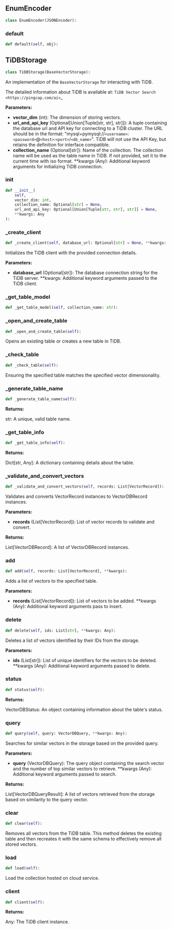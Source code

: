 <a id="camel.storages.vectordb_storages.tidb"></a>

<a id="camel.storages.vectordb_storages.tidb.EnumEncoder"></a>

## EnumEncoder

```python
class EnumEncoder(JSONEncoder):
```

<a id="camel.storages.vectordb_storages.tidb.EnumEncoder.default"></a>

### default

```python
def default(self, obj):
```

<a id="camel.storages.vectordb_storages.tidb.TiDBStorage"></a>

## TiDBStorage

```python
class TiDBStorage(BaseVectorStorage):
```

An implementation of the `BaseVectorStorage` for interacting with TiDB.

The detailed information about TiDB is available at:
`TiDB Vector Search <https://pingcap.com/ai>`_

**Parameters:**

- **vector_dim** (int): The dimension of storing vectors.
- **url_and_api_key** (Optional[Union[Tuple[str, str], str]]): A tuple containing the database url and API key for connecting to a TiDB cluster. The URL should be in the format: "mysql+pymysql://`<username>`:`<password>`@`<host>`:`<port>`/`<db_name>`". TiDB will not use the API Key, but retains the definition for interface compatible.
- **collection_name** (Optional[str]): Name of the collection. The collection name will be used as the table name in TiDB. If not provided, set it to the current time with iso format. **kwargs (Any): Additional keyword arguments for initializing TiDB connection.

<a id="camel.storages.vectordb_storages.tidb.TiDBStorage.__init__"></a>

### __init__

```python
def __init__(
    self,
    vector_dim: int,
    collection_name: Optional[str] = None,
    url_and_api_key: Optional[Union[Tuple[str, str], str]] = None,
    **kwargs: Any
):
```

<a id="camel.storages.vectordb_storages.tidb.TiDBStorage._create_client"></a>

### _create_client

```python
def _create_client(self, database_url: Optional[str] = None, **kwargs: Any):
```

Initializes the TiDB client with the provided connection details.

**Parameters:**

- **database_url** (Optional[str]): The database connection string for the TiDB server. **kwargs: Additional keyword arguments passed to the TiDB client.

<a id="camel.storages.vectordb_storages.tidb.TiDBStorage._get_table_model"></a>

### _get_table_model

```python
def _get_table_model(self, collection_name: str):
```

<a id="camel.storages.vectordb_storages.tidb.TiDBStorage._open_and_create_table"></a>

### _open_and_create_table

```python
def _open_and_create_table(self):
```

Opens an existing table or creates a new table in TiDB.

<a id="camel.storages.vectordb_storages.tidb.TiDBStorage._check_table"></a>

### _check_table

```python
def _check_table(self):
```

Ensuring the specified table matches the specified vector
dimensionality.

<a id="camel.storages.vectordb_storages.tidb.TiDBStorage._generate_table_name"></a>

### _generate_table_name

```python
def _generate_table_name(self):
```

**Returns:**

  str: A unique, valid table name.

<a id="camel.storages.vectordb_storages.tidb.TiDBStorage._get_table_info"></a>

### _get_table_info

```python
def _get_table_info(self):
```

**Returns:**

  Dict[str, Any]: A dictionary containing details about the
table.

<a id="camel.storages.vectordb_storages.tidb.TiDBStorage._validate_and_convert_vectors"></a>

### _validate_and_convert_vectors

```python
def _validate_and_convert_vectors(self, records: List[VectorRecord]):
```

Validates and converts VectorRecord instances to VectorDBRecord
instances.

**Parameters:**

- **records** (List[VectorRecord]): List of vector records to validate and convert.

**Returns:**

  List[VectorDBRecord]: A list of VectorDBRecord instances.

<a id="camel.storages.vectordb_storages.tidb.TiDBStorage.add"></a>

### add

```python
def add(self, records: List[VectorRecord], **kwargs):
```

Adds a list of vectors to the specified table.

**Parameters:**

- **records** (List[VectorRecord]): List of vectors to be added. **kwargs (Any): Additional keyword arguments pass to insert.

<a id="camel.storages.vectordb_storages.tidb.TiDBStorage.delete"></a>

### delete

```python
def delete(self, ids: List[str], **kwargs: Any):
```

Deletes a list of vectors identified by their IDs from the
storage.

**Parameters:**

- **ids** (List[str]): List of unique identifiers for the vectors to be deleted. **kwargs (Any): Additional keyword arguments passed to delete.

<a id="camel.storages.vectordb_storages.tidb.TiDBStorage.status"></a>

### status

```python
def status(self):
```

**Returns:**

  VectorDBStatus: An object containing information about the
table's status.

<a id="camel.storages.vectordb_storages.tidb.TiDBStorage.query"></a>

### query

```python
def query(self, query: VectorDBQuery, **kwargs: Any):
```

Searches for similar vectors in the storage based on the provided
query.

**Parameters:**

- **query** (VectorDBQuery): The query object containing the search vector and the number of top similar vectors to retrieve. **kwargs (Any): Additional keyword arguments passed to search.

**Returns:**

  List[VectorDBQueryResult]: A list of vectors retrieved from the
storage based on similarity to the query vector.

<a id="camel.storages.vectordb_storages.tidb.TiDBStorage.clear"></a>

### clear

```python
def clear(self):
```

Removes all vectors from the TiDB table. This method
deletes the existing table and then recreates it with the same
schema to effectively remove all stored vectors.

<a id="camel.storages.vectordb_storages.tidb.TiDBStorage.load"></a>

### load

```python
def load(self):
```

Load the collection hosted on cloud service.

<a id="camel.storages.vectordb_storages.tidb.TiDBStorage.client"></a>

### client

```python
def client(self):
```

**Returns:**

  Any: The TiDB client instance.
